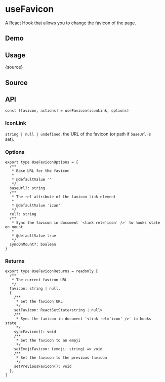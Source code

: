 # useFavicon


<HooksType category="Browser" />

A React Hook that allows you to change the favicon of the page.

## Demo


<App />

## Usage


<RawCode>{source}</RawCode>

## Source


<Source />

## API

```tsx
const [favicon, actions] = useFavicon(iconLink, options)
```

### IconLink

`string | null | undefined`, the URL of the favicon (or path if `baseUrl` is set).

### Options

```tsx
export type UseFaviconOptions = {
  /**
   * Base URL for the favicon
   *
   * @defaultValue ''
   */
  baseUrl?: string
  /**
   * The rel attribute of the favicon link element
   *
   * @defaultValue 'icon'
   */
  rel?: string
  /**
   * Sync the favicon in document `<link rel='icon' />` to hooks state on mount
   *
   * @defaultValue true
   */
  syncOnMount?: boolean
}
```

### Returns

```tsx
export type UseFaviconReturns = readonly [
  /**
   * The current favicon URL
   */
  favicon: string | null,
  {
    /**
     * Set the favicon URL
     */
    setFavicon: ReactSetState<string | null>
    /**
     * Sync the favicon in document `<link rel='icon' />` to hooks state
     */
    syncFavicon(): void
    /**
     * Set the favicon to an emoji
     */
    setEmojiFavicon: (emoji: string) => void
    /**
     * Set the favicon to the previous favicon
     */
    setPreviousFavicon(): void
  },
]
```
